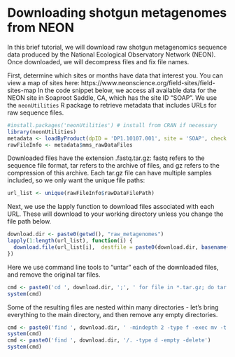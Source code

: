 # Downloading shotgun metagenomes from NEON

In this brief tutorial, we will download raw shotgun metagenomics sequence data produced by the National Ecological Observatory Network (NEON). Once downloaded, we will decompress files and fix file names.

First, determine which sites or months have data that interest you. You can view a map of sites here: https://www.neonscience.org/field-sites/field-sites-map
In the code snippet below, we access all available data for the NEON site in Soaproot Saddle, CA, which has the site ID "SOAP". We use the `neonUtilities` R package to retrieve metadata that includes URLs for raw sequence files. 
```r
#install.packages('neonUtilities') # install from CRAN if necessary
library(neonUtilities) 
metadata <- loadByProduct(dpID = 'DP1.10107.001', site = 'SOAP', check.size = FALSE, package = 'expanded')
rawFileInfo <- metadata$mms_rawDataFiles 
```

Downloaded files have the extension .fastq.tar.gz: fastq refers to the sequence file format, tar refers to the archive of files, and gz refers to the compression of this archive. Each tar.gz file can have multiple samples included, so we only want the unique file paths:
```r
url_list <- unique(rawFileInfo$rawDataFilePath)
```

Next, we use the lapply function to download files associated with each URL. These will download to your working directory unless you change the file path below. 
```r
download.dir <- paste0(getwd(), "raw_metagenomes")
lapply(1:length(url_list), function(i) {
  download.file(url_list[i],  destfile = paste0(download.dir, basename(url_list[i])))
})
```

Here we use command line tools to "untar" each of the downloaded files, and remove the original tar files.
```r
cmd <- paste0('cd ', download.dir, ';', ' for file in *.tar.gz; do tar xzvf "${file}" && rm "${file}"; done')
system(cmd)
```

Some of the resulting files are nested within many directories - let's bring everything to the main directory, and then remove any empty directories.
```r
cmd <- paste0('find ', download.dir, ' -mindepth 2 -type f -exec mv -t ', download.dir, ' -i "{}" +')
system(cmd)
cmd <- paste0('find ', download.dir, '/. -type d -empty -delete')
system(cmd)
```
